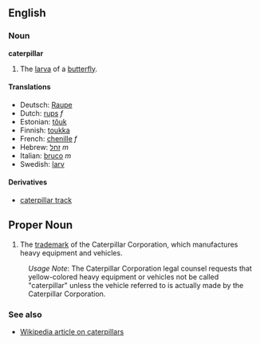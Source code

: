 ==English==
===Noun===
'''caterpillar'''

#The [[larva]] of a [[butterfly]].

====Translations====
*Deutsch: [[Raupe]] 
*Dutch: [[rups]] ''f''
*Estonian: [[tõuk]]
*Finnish: [[toukka]]
*French: [[chenille]] ''f''
*Hebrew: [[זחל]] ''m''
*Italian: [[bruco]] ''m''
*Swedish: [[larv]]

====Derivatives====
*[[caterpillar track]]

==Proper Noun==

#The [[trademark]] of the Caterpillar Corporation, which manufactures heavy equipment and vehicles.
:''Usage Note'':  The Caterpillar Corporation legal counsel requests that yellow-colored heavy equipment or vehicles not be called "caterpillar" unless the vehicle referred to is actually made by the Caterpillar Corporation.

===See also===
*[[en:caterpillar|Wikipedia article on caterpillars]]
